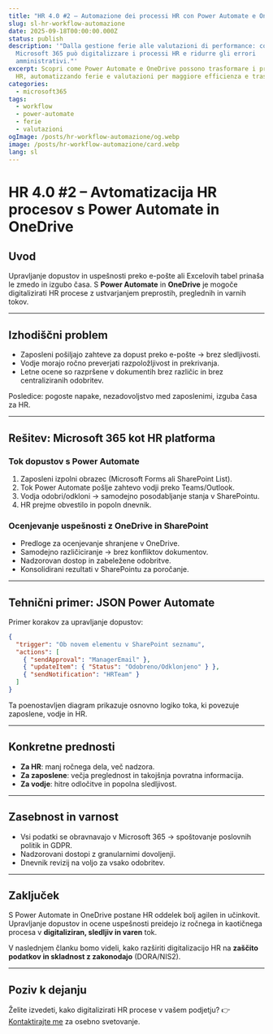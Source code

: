 ```yaml
---
title: "HR 4.0 #2 – Automazione dei processi HR con Power Automate e OneDrive"
slug: sl-hr-workflow-automazione
date: 2025-09-18T00:00:00.000Z
status: publish
description: '"Dalla gestione ferie alle valutazioni di performance: come
  Microsoft 365 può digitalizzare i processi HR e ridurre gli errori
  amministrativi."'
excerpt: Scopri come Power Automate e OneDrive possono trasformare i processi
  HR, automatizzando ferie e valutazioni per maggiore efficienza e trasparenza.
categories:
  - microsoft365
tags:
  - workflow
  - power-automate
  - ferie
  - valutazioni
ogImage: /posts/hr-workflow-automazione/og.webp
image: /posts/hr-workflow-automazione/card.webp
lang: sl
---
```


# HR 4.0 #2 – Avtomatizacija HR procesov s Power Automate in OneDrive

## Uvod

Upravljanje dopustov in uspešnosti preko e-pošte ali Excelovih tabel prinaša le zmedo in izgubo časa. S **Power Automate** in **OneDrive** je mogoče digitalizirati HR procese z ustvarjanjem preprostih, preglednih in varnih tokov.

---

## Izhodiščni problem

* Zaposleni pošiljajo zahteve za dopust preko e-pošte → brez sledljivosti.
* Vodje morajo ročno preverjati razpoložljivost in prekrivanja.
* Letne ocene so razpršene v dokumentih brez različic in brez centraliziranih odobritev.

Posledice: pogoste napake, nezadovoljstvo med zaposlenimi, izguba časa za HR.

---

## Rešitev: Microsoft 365 kot HR platforma

### Tok dopustov s Power Automate

1. Zaposleni izpolni obrazec (Microsoft Forms ali SharePoint List).
2. Tok Power Automate pošlje zahtevo vodji preko Teams/Outlook.
3. Vodja odobri/odkloni → samodejno posodabljanje stanja v SharePointu.
4. HR prejme obvestilo in popoln dnevnik.

### Ocenjevanje uspešnosti z OneDrive in SharePoint

* Predloge za ocenjevanje shranjene v OneDrive.
* Samodejno različiciranje → brez konfliktov dokumentov.
* Nadzorovan dostop in zabeležene odobritve.
* Konsolidirani rezultati v SharePointu za poročanje.

---

## Tehnični primer: JSON Power Automate

Primer korakov za upravljanje dopustov:

```json
{
  "trigger": "Ob novem elementu v SharePoint seznamu",
  "actions": [
    { "sendApproval": "ManagerEmail" },
    { "updateItem": { "Status": "Odobreno/Odklonjeno" } },
    { "sendNotification": "HRTeam" }
  ]
}
```

Ta poenostavljen diagram prikazuje osnovno logiko toka, ki povezuje zaposlene, vodje in HR.

---

## Konkretne prednosti

* **Za HR**: manj ročnega dela, več nadzora.
* **Za zaposlene**: večja preglednost in takojšnja povratna informacija.
* **Za vodje**: hitre odločitve in popolna sledljivost.

---

## Zasebnost in varnost

* Vsi podatki se obravnavajo v Microsoft 365 → spoštovanje poslovnih politik in GDPR.
* Nadzorovani dostopi z granularnimi dovoljenji.
* Dnevnik revizij na voljo za vsako odobritev.

---

## Zaključek

S Power Automate in OneDrive postane HR oddelek bolj agilen in učinkovit.
Upravljanje dopustov in ocene uspešnosti preidejo iz ročnega in kaotičnega procesa v **digitaliziran, sledljiv in varen** tok.

V naslednjem članku bomo videli, kako razširiti digitalizacijo HR na **zaščito podatkov in skladnost z zakonodajo** (DORA/NIS2).

---

## Poziv k dejanju

Želite izvedeti, kako digitalizirati HR procese v vašem podjetju?
👉 [Kontaktirajte me](/contact) za osebno svetovanje.
